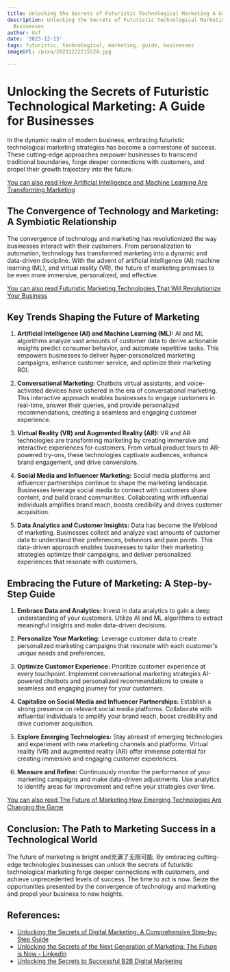 ```yaml
---
title: Unlocking the Secrets of Futuristic Technological Marketing A Guide for Businesses
description: Unlocking the Secrets of Futuristic Technological Marketing A Guide for
  Businesses
author: Usf
date: '2023-12-13'
tags: futuristic, technological, marketing, guide, businesses
imageUrl: /pixa/20231222215524.jpg

---
```

# Unlocking the Secrets of Futuristic Technological Marketing: A Guide for Businesses

In the dynamic realm of modern business, embracing futuristic technological marketing strategies has become a cornerstone  of success. These  cutting-edge approaches empower businesses to transcend traditional boundaries, forge deeper connections with customers,  and propel their growth trajectory into the future.

[You can  also  read How Artificial  Intelligence  and Machine Learning Are Transforming Marketing](How%20Artificial%20Intelligence%20and%20Machine%20Learning%20Are%20Transforming%20Marketing)


## The Convergence of Technology  and Marketing:  A Symbiotic  Relationship

The convergence of  technology and  marketing has revolutionized  the way businesses interact with their  customers. From personalization to automation, technology has transformed marketing into  a dynamic  and  data-driven discipline. With the advent of artificial  intelligence (AI) machine learning (ML), and virtual reality (VR), the future of marketing promises to be even more immersive, personalized, and effective.

[You can also read Futuristic Marketing Technologies That Will Revolutionize Your Business](Futuristic%20Marketing%20Technologies%20That%20Will%20Revolutionize%20Your%20Business)


## Key Trends Shaping the Future of Marketing

1.  **Artificial Intelligence (AI) and Machine Learning (ML):** AI and ML algorithms analyze vast amounts of customer data to derive actionable insights predict consumer  behavior, and automate repetitive tasks. This empowers businesses  to deliver  hyper-personalized marketing campaigns, enhance customer  service, and optimize their  marketing ROI.

2. **Conversational Marketing:** Chatbots virtual assistants, and voice-activated devices have ushered in the era of conversational marketing. This interactive approach enables businesses to engage customers in real-time, answer their queries, and provide personalized  recommendations, creating  a seamless and engaging customer experience.

3.  **Virtual Reality (VR) and Augmented Reality (AR):** VR and AR technologies are transforming marketing by creating immersive and interactive experiences for customers. From  virtual product tours to  AR-powered try-ons, these  technologies captivate audiences, enhance brand  engagement, and drive conversions.

4. **Social Media and Influencer Marketing:** Social media platforms and influencer partnerships continue to shape  the marketing landscape. Businesses leverage social media to connect with customers share content, and build brand communities. Collaborating with influential individuals amplifies brand reach, boosts credibility  and  drives customer acquisition.

5. **Data Analytics and Customer Insights:** Data has become the lifeblood  of marketing. Businesses collect and analyze vast amounts of customer  data to understand their preferences, behaviors and pain points.  This data-driven approach enables businesses to tailor their marketing strategies optimize their campaigns, and deliver  personalized experiences that resonate with customers.

## Embracing the Future of Marketing: A Step-by-Step Guide

1. **Embrace Data and Analytics:** Invest in  data analytics to gain a deep understanding of your  customers. Utilize AI and ML algorithms to extract meaningful insights and make data-driven decisions.

2. **Personalize Your Marketing:** Leverage customer data to create personalized  marketing campaigns that resonate with each customer's unique  needs and preferences.

3. **Optimize Customer Experience:** Prioritize customer experience at every touchpoint. Implement conversational marketing strategies AI-powered chatbots  and personalized  recommendations  to create a seamless and engaging journey for your customers.

4. **Capitalize on Social Media and Influencer Partnerships:** Establish a strong presence on relevant social media platforms. Collaborate with influential individuals to amplify your brand reach, boost credibility and drive customer acquisition.

5. **Explore Emerging  Technologies:** Stay abreast of emerging  technologies  and experiment with  new marketing channels and platforms. Virtual reality (VR) and augmented reality (AR)  offer immense  potential for creating immersive and engaging customer experiences.

6. **Measure and Refine:** Continuously monitor the performance of your marketing campaigns and make data-driven adjustments. Use analytics to identify areas  for improvement and  refine your strategies over time.

[You can also read The Future of Marketing How Emerging Technologies Are Changing the Game](The%20Future%20of%20Marketing%20How%20Emerging%20Technologies%20Are%20Changing%20the%20Game)


## Conclusion: The Path to Marketing Success in  a Technological World

The future  of  marketing is bright and充满了无限可能. By embracing cutting-edge technologies businesses can unlock  the secrets of futuristic technological marketing forge  deeper connections with customers, and achieve unprecedented levels of success. The time to act is now. Seize the opportunities presented by the  convergence of technology and marketing and propel  your business  to new heights.

## References:
- [Unlocking the Secrets of Digital Marketing: A Comprehensive Step-by-Step Guide](https://blog.stackademic.com/unlocking-the-secrets-of-digital-marketing-a-comprehensive-step-by-step-guide-2009a8f44a51)
- [Unlocking the Secrets of the Next Generation of Marketing: The Future is Now - LinkedIn](https://www.linkedin.com/pulse/unlocking-secrets-next-generation-marketing-future-now-pamela-aubrey)
- [Unlocking the Secrets to Successful B2B Digital Marketing](https://www.beacondigitalmarketing.com/blog/unlocking-the-secrets-to-successful-b2b-digital-marketing)
